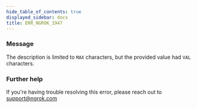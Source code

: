 ```yaml
---
hide_table_of_contents: true
displayed_sidebar: docs
title: ERR_NGROK_1947
---
```


### Message

The description is limited to `MAX` characters, but the provided value had `VAL` characters.

<ErrorDetails />

### Further help

If you're having trouble resolving this error, please reach out to [support@ngrok.com](mailto:support@ngrok.com?subject=Help%20with%20ERR_NGROK_1947)
